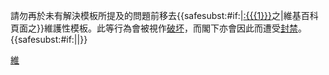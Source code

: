 {{{icon|[[File:Nuvola apps important.svg|25px]] }}}請勿再於未有解決模板所提及的問題前移去{{<includeonly>safesubst:</includeonly>#if:{{{1|}}}|[[:{{{1}}}]]之|維基百科頁面之}}維護性模板。此等行為會被視作[[WP:VAND|破坏]]，而閣下亦會因此而遭受[[Wikipedia:封禁方针|封禁]]。{{<includeonly>safesubst:</includeonly>#if:{{{2|}}}|{{{2}}}|}}<!-- Template:uw-tdel3 --><noinclude>
{{Templatesnotice|series = uw-tdel|max = 4}}
[[Category:用戶警告模板|維]]
</noinclude>